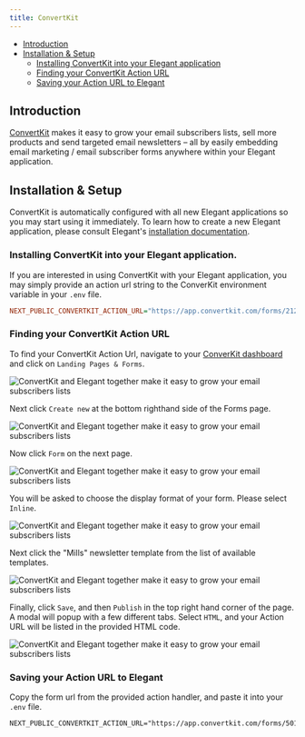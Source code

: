 ```yaml
---
title: ConvertKit
---
```




- [Introduction](#introduction)
- [Installation & Setup](#installation_and_setup)
    - [Installing ConvertKit into your Elegant application](#convertkit_install_into_elegant)
    - [Finding your ConvertKit Action URL](#convertkit_action_url)
    - [Saving your Action URL to Elegant](#configuration)

<a name="introduction"></a>

## Introduction

[ConvertKit](https://convertkit.com/) makes it easy to grow your email subscribers lists, sell more products and send targeted email newsletters – all by easily embedding email marketing / email subscriber forms anywhere within your Elegant application.

<a name="installation_and_setup"></a>

## Installation & Setup

ConvertKit is automatically configured with all new Elegant applications so you may start using it immediately. To learn how to create a new Elegant application, please consult Elegant's [installation documentation](/docs/installation).

<a name="convertkit_install_into_elegant"></a>

### Installing ConvertKit into your Elegant application.

If you are interested in using ConvertKit with your Elegant application, you may simply provide an action url string to the ConverKit environment variable in your `.env` file. 

```ini
NEXT_PUBLIC_CONVERTKIT_ACTION_URL="https://app.convertkit.com/forms/21224410/subscriptions"
```

<a name="convertkit_action_url"></a>

### Finding your ConvertKit Action URL

To find your ConvertKit Action Url, navigate to your [ConverKit dashboard](https://app.convertkit.com/) and click on `Landing Pages & Forms`.

<div className="my-8 shadow-xl">
  <img className="rounded-xl" src={convertkit_dashboard.src} alt="ConvertKit and Elegant together make it easy to grow your email subscribers lists"/>
</div>

Next click `Create new` at the bottom righthand side of the Forms page.

<div className="my-8 shadow-xl">
  <img className="rounded-xl" src={convertkit_forms_page.src} alt="ConvertKit and Elegant together make it easy to grow your email subscribers lists"/>
</div>

Now click `Form` on the next page.

<div className="my-8 shadow-xl">
  <img className="rounded-xl" src={convertkit_newform.src} alt="ConvertKit and Elegant together make it easy to grow your email subscribers lists"/>
</div>

You will be asked to choose the display format of your form. Please select `Inline`.

<div className="my-8 shadow-xl">
  <img className="rounded-xl" src={convertkit_form_layout.src} alt="ConvertKit and Elegant together make it easy to grow your email subscribers lists"/>
</div>

Next click the "Mills" newsletter template from the list of available templates. 

<div className="my-8 shadow-xl">
  <img className="rounded-xl" src={convertkit_mills.src} alt="ConvertKit and Elegant together make it easy to grow your email subscribers lists"/>
</div>

Finally, click `Save`, and then `Publish` in the top right hand corner of the page. A modal will popup with a few different tabs.
Select `HTML`, and your Action URL will be listed in the provided HTML code.

<div className="my-8 shadow-xl">
  <img className="rounded-xl" src={convertkit_action_url.src} alt="ConvertKit and Elegant together make it easy to grow your email subscribers lists"/>
</div>

<a name="configuration"></a>

### Saving your Action URL to Elegant

Copy the form url from the provided action handler, and paste it into your `.env` file.

```none
NEXT_PUBLIC_CONVERTKIT_ACTION_URL="https://app.convertkit.com/forms/5018207/subscriptions"
```

